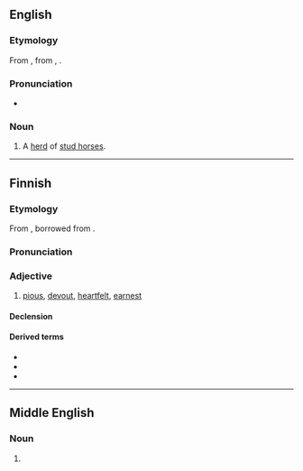 ==English==

===Etymology===
From {{inh|en|enm|haras||herd of stud horses, enclosure for a herd of stud horses}}, from {{der|en|fro|haras}}, {{m|fro|haraz}}.

===Pronunciation===
* {{IPA|en|/ˈhæɹəs/}}

===Noun===
{{en-noun}}
# A [[herd]] of [[stud horse]]s.

----

==Finnish==

===Etymology===
{{PIE root|fi|kret}}
From {{inh|fi|fiu-fin-pro|*hardas}}, borrowed from {{der|fi|gem-pro|*harduz}}.

===Pronunciation===
{{fi-p}}

===Adjective===
{{fi-adj|harta|ampi|in}}

# [[pious]], [[devout]], [[heartfelt]], [[earnest]]

====Declension====
{{fi-decl-vieras|pos=adj|ha|rr|rt|a|a}}

====Derived terms====
* {{l|fi|harrastaa}}
* {{l|fi|hartaasti}}
* {{l|fi|hartaus}}

----

==Middle English==

===Noun===
{{head|enm|noun}}

# {{alt form|enm|haras||stud farm; herd of studs}}